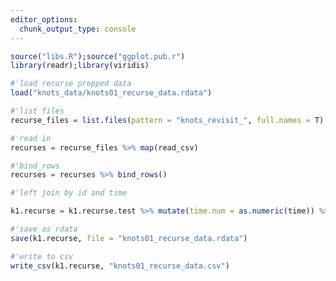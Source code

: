 ```yaml
---
editor_options: 
  chunk_output_type: console
---
```


```r
source("libs.R");source("ggplot.pub.r")
library(readr);library(viridis)
```

```r
#'load recurse prepped data
load("knots_data/knots01_recurse_data.rdata")
```

```r
#'list files
recurse_files = list.files(pattern = "knots_revisit_", full.names = T)

#'read in
recurses = recurse_files %>% map(read_csv)

#'bind_rows
recurses = recurses %>% bind_rows()
```

```r
#'left join by id and time

k1.recurse = k1.recurse.test %>% mutate(time.num = as.numeric(time)) %>% left_join(recurses %>% mutate(id = as.character(id)), by = c("time.num" = "time", "id"))

#'save as rdata
save(k1.recurse, file = "knots01_recurse_data.rdata")

#'write to csv
write_csv(k1.recurse, "knots01_recurse_data.csv")

```

